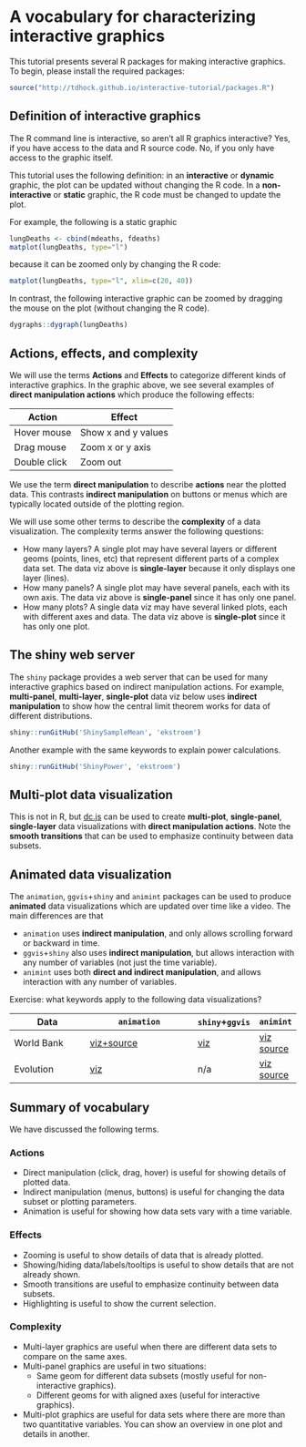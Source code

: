 # A vocabulary for characterizing interactive graphics

This tutorial presents several R packages for making interactive
graphics. To begin, please install the required packages:

```r
source("http://tdhock.github.io/interactive-tutorial/packages.R")
```

## Definition of interactive graphics

The R command line is interactive, so aren't all R graphics
interactive? Yes, if you have access to the data and R source
code. No, if you only have access to the graphic itself.

This tutorial uses the following definition: in an **interactive** or
**dynamic** graphic, the plot can be updated without changing the R
code. In a **non-interactive** or **static** graphic, the R code must
be changed to update the plot.

For example, the following is a static graphic

```r
lungDeaths <- cbind(mdeaths, fdeaths)
matplot(lungDeaths, type="l")
```

because it can be zoomed only by changing the R code:

```r
matplot(lungDeaths, type="l", xlim=c(20, 40))
```

In contrast, the following interactive graphic can be zoomed by
dragging the mouse on the plot (without changing the R code).

```r
dygraphs::dygraph(lungDeaths)
```

## Actions, effects, and complexity

We will use the terms **Actions** and **Effects** to categorize
different kinds of interactive graphics. In the graphic above, we see
several examples of **direct manipulation actions** which produce the
following effects:

| Action | Effect     |
|--------|------------|
| Hover mouse | Show x and y values |
| Drag mouse | Zoom x or y axis |
| Double click | Zoom out |

We use the term **direct manipulation** to describe **actions** near
the plotted data. This contrasts **indirect manipulation** on buttons
or menus which are typically located outside of the plotting region.

We will use some other terms to describe the **complexity** of a data
visualization. The complexity terms answer the following questions:

* How many layers? A single plot may have several layers or different
  geoms (points, lines, etc) that represent different parts of a
  complex data set. The data viz above is **single-layer** because it
  only displays one layer (lines).
* How many panels? A single plot may have several panels, each with
  its own axis. The data viz above is **single-panel** since it has
  only one panel.
* How many plots? A single data viz may have several linked plots,
  each with different axes and data. The data viz above is
  **single-plot** since it has only one plot.
  
## The shiny web server

The `shiny` package provides a web server that can be used for many
interactive graphics based on indirect manipulation actions. For
example, **multi-panel**, **multi-layer**, **single-plot** data viz
below uses **indirect manipulation** to show how the central limit
theorem works for data of different distributions.

```r
shiny::runGitHub('ShinySampleMean', 'ekstroem')
```

Another example with the same keywords to explain power calculations.

```r
shiny::runGitHub('ShinyPower', 'ekstroem')
```

## Multi-plot data visualization

This is not in R, but [dc.js](http://dc-js.github.io/dc.js/) can be
used to create **multi-plot**, **single-panel**, **single-layer** data
visualizations with **direct manipulation actions**. Note the **smooth
transitions** that can be used to emphasize continuity between data
subsets.

## Animated data visualization

The `animation`, `ggvis`+`shiny` and `animint` packages can be used to
produce **animated** data visualizations which are updated over time
like a video. The main differences are that

* `animation` uses **indirect manipulation**, and only allows
  scrolling forward or backward in time.
* `ggvis`+`shiny` also uses **indirect manipulation**, but allows
  interaction with any number of variables (not just the time
  variable).
* `animint` uses both **direct and indirect manipulation**, and allows
  interaction with any number of variables.
  
Exercise: what keywords apply to the following data visualizations?

| Data | `animation` | `shiny`+`ggvis` | `animint` | 
|--------|------------|--|--|
| World Bank | [viz+source](http://www.ggplot2-exts.org/gganimate.html) | [viz](https://cpsievert.shinyapps.io/worldBank-ggvis/) | [viz](http://cbio.ensmp.fr/~thocking/WorldBank-facets/) [source](https://github.com/tdhock/animint/blob/master/inst/examples/WorldBank-facets.R) |
| Evolution | [viz](http://nicholsonppp.r-forge.r-project.org/2009-08-19/index.htm) |  n/a |  [viz](http://cbio.ensmp.fr/~thocking/animint-evolution-plots/) [source](https://github.com/tdhock/animint/blob/master/inst/examples/evolution.R) |

## Summary of vocabulary

We have discussed the following terms.

### Actions

* Direct manipulation (click, drag, hover) is useful for showing
  details of plotted data.
* Indirect manipulation (menus, buttons) is useful for changing the
  data subset or plotting parameters.
* Animation is useful for showing how data sets vary with a time
  variable.

### Effects

* Zooming is useful to show details of data that is already plotted.
* Showing/hiding data/labels/tooltips is useful to show details that
  are not already shown.
* Smooth transitions are useful to emphasize continuity between data
  subsets.
* Highlighting is useful to show the current selection. 

### Complexity

* Multi-layer graphics are useful when there are different data sets
  to compare on the same axes.
* Multi-panel graphics are useful in two situations:
    - Same geom for different data subsets (mostly useful for non-interactive graphics).
    - Different geoms for with aligned axes (useful for interactive graphics). 
* Multi-plot graphics are useful for data sets where there are more
  than two quantitative variables. You can show an overview in one
  plot and details in another.

